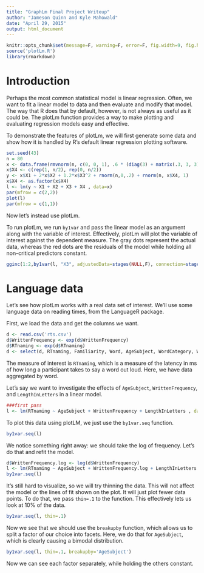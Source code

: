 ```yaml
---
title: "GraphLm Final Project Writeup"
author: "Jameson Quinn and Kyle Mahowald"
date: "April 29, 2015"
output: html_document
---
```


```r
knitr::opts_chunk$set(message=F, warning=F, error=F, fig.width=9, fig.height=9)
source('plotLm.R')
library(rmarkdown)
```

# Introduction

Perhaps the most common statistical model is linear regression. Often, we want to fit a linear model to data and then evaluate and modify that model. The way that R does that by default, however, is not always as useful as it could be. The plotLm function provides a way to make plotting and evaluating regression models easy and effective.

To demonstrate the features of plotLm, we will first generate some data and show how it is handled by R's default linear regression plotting software. 

```r
set.seed(43)
n = 80
x <- data.frame(rmvnorm(n, c(0, 0, 1), .6 * (diag(3) + matrix(.3, 3, 3))))
x$X4 <- c(rep(1, n/2), rep(0, n/2))
y <- x$X1 + 2*x$X2 + 1.2*x$X3^2 + rnorm(n,0,.2) + rnorm(n, x$X4, 1)
x$X4 <- as.factor(x$X4)
l <- lm(y ~ X1 + X2 + X3 + X4 , data=x)
par(mfrow = c(2,2))
plot(l)
par(mfrow = c(1,1))
```

Now let's instead use plotLm.

To run plotLm, we run `by1var` and pass the linear model as an argument along with the variable of interest. Effectively, plotLm will plot the variable of interest against the dependent measure. The gray dots represent the actual data, whereas the red dots are the residuals of the model while holding all non-critical predictors constant.


```r
gginc(1:2,by1var(l, "X3", adjustedData=stages(NULL,F), connection=stages(NULL,F), rawData=stages(list(),F), line=stages(NULL,F), loess=stages(NULL,F),rug=stages(list(alpha=0),F)))

```


# Language data

Let's see how plotLm works with a real data set of interest. We'll use some language data on reading times, from the LanguageR package.

First, we load the data and get the columns we want.

```r
d <- read.csv('rts.csv')
d$WrittenFrequency <- exp(d$WrittenFrequency)
d$RTnaming <- exp(d$RTnaming)
d <- select(d, RTnaming, Familiarity, Word, AgeSubject, WordCategory, WrittenFrequency, Voice, LengthInLetters)
```

The measure of interest is `RTnaming`, which is a measure of the latency in ms of how long a participant takes to say a word out loud. Here, we have data aggregated by word.

Let's say we want to investigate the effects of `AgeSubject`, `WrittenFrequency`, and `LengthInLetters` in a linear model.

```r
###first pass
l <- lm(RTnaming ~ AgeSubject + WrittenFrequency + LengthInLetters , data=d)
```

To plot this data using plotLM, we just use the `by1var.seq` function.

```r
by1var.seq(l)
```

We notice something right away: we should take the log of frequency. Let's do that and refit the model.

```r
d$WrittenFrequency.log <- log(d$WrittenFrequency)
l <- lm(RTnaming ~ AgeSubject + WrittenFrequency.log + LengthInLetters , data=d)
by1var.seq(l)
```

It's still hard to visualize, so we will try thinning the data. This will not affect the model or the lines of fit shown on the plot. It will just plot fewer data points. To do that, we pass `thin=.1` to the function. This effectively lets us look at 10% of the data.

```r
by1var.seq(l, thin=.1)
```

Now we see that we should use the `breakupby` function, which allows us to split a factor of our choice into facets. Here, we do that for `AgeSubject`, which is clearly causing a bimodal distribution.

```r
by1var.seq(l, thin=.1, breakupby='AgeSubject')
```

Now we can see each factor separately, while holding the others constant.









